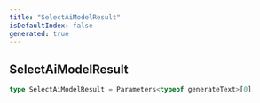 ```yaml
---
title: "SelectAiModelResult"
isDefaultIndex: false
generated: true
---
```



<!-- This file was generated from the CommandKit source. Do not modify. Instead, re-run the "docgen" script -->


## SelectAiModelResult

<GenerationInfo sourceFile="packages/ai/src/types.ts" sourceLine="35" packageName="@commandkit/ai" />



```ts title="Signature"
type SelectAiModelResult = Parameters<typeof generateText>[0]
```

